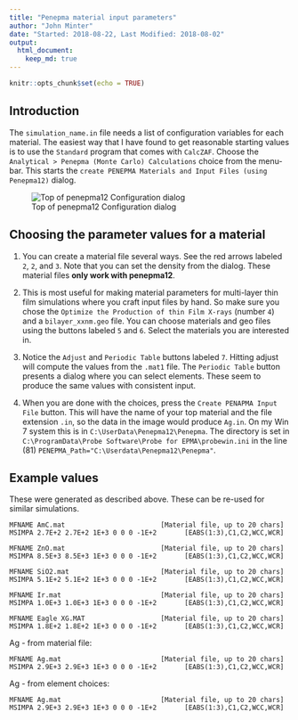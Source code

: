 ```yaml
---
title: "Penepma material input parameters"
author: "John Minter"
date: "Started: 2018-08-22, Last Modified: 2018-08-02"
output:
  html_document:
    keep_md: true
---
```


```r
knitr::opts_chunk$set(echo = TRUE)
```

## Introduction

The `simulation_name.in` file needs a list of configuration variables
for each material. The easiest way that I have found to get reasonable
starting values is to use the `Standard` program that comes with
`CalcZAF`. Choose the `Analytical > Penepma (Monte Carlo) Calculations`
choice from the menu-bar. This starts the
`create PENEPMA Materials and Input Files (using Penepma12)` dialog.

![Top of penepma12 Configuration  dialog](./img/penepma-setup.png)

## Choosing the parameter values for a material

1. You can create a material file several ways. See the red arrows labeled
`2`, `2`, and `3`. Note that you can set the density from the dialog.
These material files **only work with penepma12**. 

2. This is most useful for making material parameters for multi-layer thin
film simulations where you craft input files by hand. So make sure you
chose the `Optimize the Production of thin Film X-rays` (number `4`) and a
`bilayer_xxnm.geo` file. You can choose materials and geo files
using the buttons labeled `5` and `6`. Select the materials you are interested
in.

3. Notice the `Adjust` and `Periodic Table` buttons labeled `7`. Hitting adjust
will compute the values from the `.mat1` file. The `Periodic Table` button 
presents a dialog where you can select elements. These seem to produce the same
values with consistent input.

4. When you are done with the choices, press the `Create PENAPMA Input File`
button. This will have the name of your top material and the file extension
`.in`, so the data in the image would produce `Ag.in`. On my Win 7 system
this is in `C:\UserData\Penepma12\Penepma`. The directory is set in 
`C:\ProgramData\Probe Software\Probe for EPMA\probewin.ini` in the
line (81) `PENEPMA_Path="C:\Userdata\Penepma12\Penepma"`.

## Example values


These were generated as described above. These can be re-used for
similar simulations.


```
MFNAME AmC.mat                        [Material file, up to 20 chars]
MSIMPA 2.7E+2 2.7E+2 1E+3 0 0 0 -1E+2       [EABS(1:3),C1,C2,WCC,WCR]
```

```
MFNAME ZnO.mat                        [Material file, up to 20 chars]
MSIMPA 8.5E+3 8.5E+3 1E+3 0 0 0 -1E+2       [EABS(1:3),C1,C2,WCC,WCR]
```

```
MFNAME SiO2.mat                       [Material file, up to 20 chars]
MSIMPA 5.1E+2 5.1E+2 1E+3 0 0 0 -1E+2       [EABS(1:3),C1,C2,WCC,WCR]
```

```
MFNAME Ir.mat                         [Material file, up to 20 chars]
MSIMPA 1.0E+3 1.0E+3 1E+3 0 0 0 -1E+2       [EABS(1:3),C1,C2,WCC,WCR]
```

```
MFNAME Eagle XG.MAT                   [Material file, up to 20 chars]
MSIMPA 1.8E+2 1.8E+2 1E+3 0 0 0 -1E+2       [EABS(1:3),C1,C2,WCC,WCR]
```

Ag - from material file:

```
MFNAME Ag.mat                         [Material file, up to 20 chars]
MSIMPA 2.9E+3 2.9E+3 1E+3 0 0 0 -1E+2       [EABS(1:3),C1,C2,WCC,WCR]
```

Ag - from element choices:

```
MFNAME Ag.mat                         [Material file, up to 20 chars]
MSIMPA 2.9E+3 2.9E+3 1E+3 0 0 0 -1E+2       [EABS(1:3),C1,C2,WCC,WCR]
```



